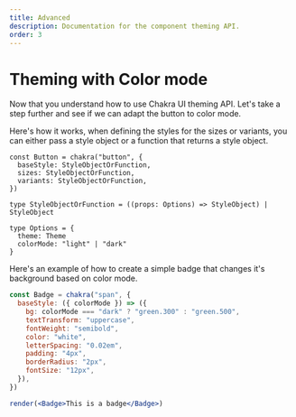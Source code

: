 ```yaml
---
title: Advanced
description: Documentation for the component theming API.
order: 3
---
```


# Theming with Color mode

Now that you understand how to use Chakra UI theming API. Let's take a step
further and see if we can adapt the button to color mode.

Here's how it works, when defining the styles for the sizes or variants, you can
either pass a style object or a function that returns a style object.

```tsx live=false
const Button = chakra("button", {
  baseStyle: StyleObjectOrFunction,
  sizes: StyleObjectOrFunction,
  variants: StyleObjectOrFunction,
})

type StyleObjectOrFunction = ((props: Options) => StyleObject) | StyleObject

type Options = {
  theme: Theme
  colorMode: "light" | "dark"
}
```

Here's an example of how to create a simple badge that changes it's background
based on color mode.

```jsx isManual=true
const Badge = chakra("span", {
  baseStyle: ({ colorMode }) => ({
    bg: colorMode === "dark" ? "green.300" : "green.500",
    textTransform: "uppercase",
    fontWeight: "semibold",
    color: "white",
    letterSpacing: "0.02em",
    padding: "4px",
    borderRadius: "2px",
    fontSize: "12px",
  }),
})

render(<Badge>This is a badge</Badge>)
```
